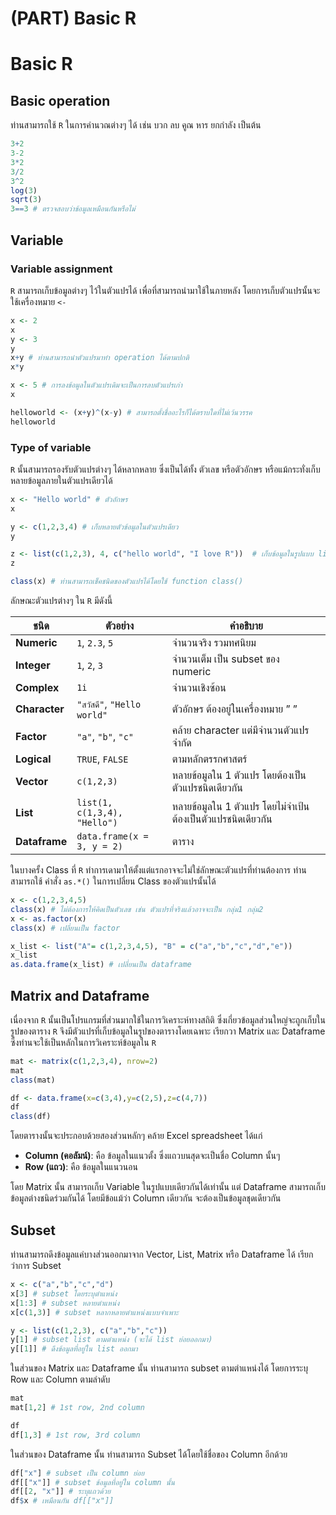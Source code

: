 # (PART) Basic R {.unnumbered}

# **Basic R**

## Basic operation

ท่านสามารถใช้ `R` ในการคำนวณต่างๆ ได้ เช่น บวก ลบ คูณ หาร ยกกำลัง เป็นต้น

```r
3+2
3-2
3*2
3/2
3^2
log(3)
sqrt(3)
3==3 # ตรวจสอบว่าข้อมูลเหมือนกันหรือไม่
```

## Variable

### Variable assignment

`R` สามารถเก็บข้อมูลต่างๆ ไว้ในตัวแปรได้ เพื่อที่สามารถนำมาใช้ในภายหลัง โดยการเก็บตัวแปรนั้นจะใช้เครื่องหมาย `<-`

```r
x <- 2
x
y <- 3
y
x+y # ท่านสามารถนำตัวแปรมาทำ operation ได้ตามปกติ
x*y

x <- 5 # การลงข้อมูลในตัวแปรเดิมจะเป็นการลบตัวแปรเก่า
x

helloworld <- (x+y)^(x-y) # สามารถตั้งชื่ออะไรก็ได้ตราบใดที่ไม่เว้นวรรค
helloworld
```

### Type of variable

`R` นั้นสามารถรองรับตัวแปรต่างๆ ได้หลากหลาย ซึ่งเป็นได้ทั้ง ตัวเลข หรือตัวอักษร หรือแม้กระทั่งเก็บหลายข้อมูลภายในตัวแปรเดียวได้

```r
x <- "Hello world" # ตัวอักษร
x

y <- c(1,2,3,4) # เก็บหลายตัวข้อมูลในตัวแปรเดียว
y

z <- list(c(1,2,3), 4, c("hello world", "I love R"))  # เก็บข้อมูลในรูปแบบ list
z

class(x) # ท่านสามารถเช็คชนิดของตัวแปรได้โดยใช้ function class()
```

ลักษณะตัวแปรต่างๆ ใน `R` มีดังนี้

| ชนิด           | ตัวอย่าง                       | คำอธิบาย                                           |
|---------------|------------------------------|---------------------------------------------------|
| **Numeric**   | `1`, `2.3`, `5`              | จำนวนจริง รวมทศนิยม                                 |
| **Integer**   | `1`, `2`, `3`                | จำนวนเต็ม เป็น subset ของ numeric                   |
| **Complex**   | `1i`                         | จำนวนเชิงซ้อน                                       |
| **Character** | `"สวัสดี"`, `"Hello world"`    | ตัวอักษร ต้องอยู่ในเครื่องหมาย " "                       |
| **Factor**    | `"a"`, `"b"`, `"c"`          | คล้าย character แต่มีจำนวนตัวแปรจำกัด                  |
| **Logical**   | `TRUE`, `FALSE`              | ตามหลักตรรกศาสตร์                                   |
| **Vector**    | `c(1,2,3)`                   | หลายข้อมูลใน 1 ตัวแปร โดยต้องเป็นตัวแปรชนิดเดียวกัน        |
| **List**      | `list(1, c(1,3,4), "Hello")` | หลายข้อมูลใน 1 ตัวแปร โดยไม่จำเป้นต้องเป็นตัวแปรชนิดเดียวกัน |
| **Dataframe** | `data.frame(x = 3, y = 2)`   | ตาราง                                             |

ในบางครั้ง Class ที่ `R` ทำการเดามาให้ตั้งแต่แรกอาจจะไม่ใช่ลักษณะตัวแปรที่ท่านต้องการ ท่านสามารถใช้ คำสั่ง `as.*()` ในการเปลี่ยน Class ของตัวแปรนั้นได้

```r
x <- c(1,2,3,4,5)
class(x) # ไม่ต้องการให้คิดเป็นตัวเลข เช่น ตัวแปรที่จริงแล้วอาจจะเป็น กลุ่ม1 กลุ่ม2
x <- as.factor(x)
class(x) # เปลี่ยนเป็น factor

x_list <- list("A"= c(1,2,3,4,5), "B" = c("a","b","c","d","e"))
x_list
as.data.frame(x_list) # เปลี่ยนเป็น dataframe
```

## Matrix and Dataframe

เนื่องจาก `R` นั้นเป็นโปรแกรมที่ส่วนมากใช้ในการวิเคราะห์ทางสถิติ ซึ่งเกี่ยวข้อมูลส่วนใหญ่จะถูกเก็บในรูปของตาราง `R` จึงมีตัวแปรที่เก็บข้อมูลในรูปของตารางโดยเฉพาะ เรียกวา Matrix และ Dataframe ซึ่งท่านจะใช้เป็นหลักในการวิเคราะห์ข้อมูลใน `R`

```r
mat <- matrix(c(1,2,3,4), nrow=2)
mat
class(mat)

df <- data.frame(x=c(3,4),y=c(2,5),z=c(4,7))
df
class(df)
```

โดยตารางนั้นจะประกอบด้วยสองส่วนหลักๆ คล้าย Excel spreadsheet ได้แก่

-   **Column (คอลัมน์)**: คือ ข้อมูลในแนวตั้ง ซึ่งแถวบนสุดจะเป็นชื่อ Column นั้นๆ
-   **Row (แถว)**: คือ ข้อมูลในแนวนอน

โดย Matrix นั้น สามารถเก็บ Variable ในรูปแบบเดียวกันได้เท่านั้น แต่ Dataframe สามารถเก็บข้อมูลต่างชนิดร่วมกันได้ โดยมีข้อแม้ว่า Column เดียวกัน จะต้องเป็นข้อมูลชุดเดียวกัน

## Subset

ท่านสามารถดึงข้อมูลแค่บางส่วนออกมาจาก Vector, List, Matrix หรือ Dataframe ได้ เรียกว่าการ Subset

```r
x <- c("a","b","c","d")
x[3] # subset โดยระบุตำแหน่ง
x[1:3] # subset หลายตำแหน่ง
x[c(1,3)] # subset หลากหลายตำแหน่งแบบจำเพาะ

y <- list(c(1,2,3), c("a","b","c"))
y[1] # subset list ตามตำแหน่ง (จะได้ list ย่อยออกมา)
y[[1]] # ดึงข้อมูลที่อยู่ใน list ออกมา
```

ในส่วนของ Matrix และ Dataframe นั้น ท่านสามารถ subset ตามตำแหน่งได้ โดยการระบุ Row และ Column ตามลำดับ

```r
mat
mat[1,2] # 1st row, 2nd column

df
df[1,3] # 1st row, 3rd column
```

ในส่วนของ Dataframe นั้น ท่านสามารถ Subset ได้โดยใช้ชื่อของ Column อีกด้วย

```r
df["x"] # subset เป็น column ย่อย
df[["x"]] # subset ข้อมูลที่อยู่ใน column นั้น
df[[2, "x"]] # ระบุแถวด้วย
df$x # เหมือนกัน df[["x"]]
```
